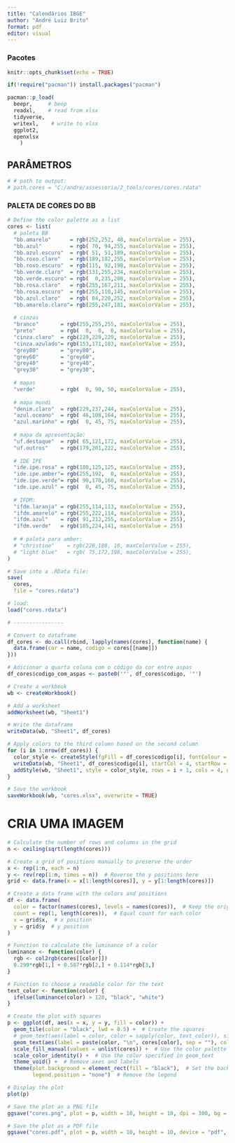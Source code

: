 ```yaml
---
title: "Calendários IBGE"
author: "André Luiz Brito"
format: pdf
editor: visual
---
```


### Pacotes

```r

knitr::opts_chunk$set(echo = TRUE)

if(!require("pacman")) install.packages("pacman")

pacman::p_load(
  beepr,     # beep
  readxl,    # read from xlsx
  tidyverse,
  writexl,    # write to xlsx
  ggplot2,
  openxlsx
    )

```

## PARÂMETROS

```r

# # path to output:
# path.cores = "C:/andre/assessoria/2_tools/cores/cores.rdata"

```

### PALETA DE CORES DO BB

```r

# Define the color palette as a list
cores <- list(
  # paleta BB
  "bb.amarelo"      = rgb(252,252, 48, maxColorValue = 255),
  "bb.azul"         = rgb( 70, 94,255, maxColorValue = 255),
  "bb.azul.escuro"  = rgb( 51, 51,189, maxColorValue = 255),
  "bb.roxo.claro"   = rgb(189,182,255, maxColorValue = 255),
  "bb.roxo.escuro"  = rgb(115, 92,198, maxColorValue = 255),
  "bb.verde.claro"  = rgb(131,255,234, maxColorValue = 255),
  "bb.verde.escuro" = rgb(  0,235,208, maxColorValue = 255),
  "bb.rosa.claro"   = rgb(255,167,211, maxColorValue = 255),
  "bb.rosa.escuro"  = rgb(255,110,145, maxColorValue = 255),
  "bb.azul.claro"   = rgb( 84,220,252, maxColorValue = 255),
  "bb.amarelo.claro"= rgb(255,247,181, maxColorValue = 255),
  
  # cinzas
  "branco"       = rgb(255,255,255, maxColorValue = 255),
  "preto"        = rgb(  0,  0,  0, maxColorValue = 255),
  "cinza.claro"  = rgb(229,229,229, maxColorValue = 255),
  "cinza.azulado"= rgb(153,171,183, maxColorValue = 255),
  "grey80"       = "grey80",
  "grey60"       = "grey60",
  "grey40"       = "grey40",
  "grey30"       = "grey30",
  
  # mapas
  "verde"        = rgb(  0, 90, 50, maxColorValue = 255),
  
  # mapa mundi
  "denim.claro"  = rgb(229,237,244, maxColorValue = 255),
  "azul.oceano"  = rgb( 46,108,164, maxColorValue = 255),
  "azul.marinho" = rgb(  0, 45, 75, maxColorValue = 255),
  
  # mapa da apresentação:
  "uf.destaque"  = rgb( 65,121,172, maxColorValue = 255),
  "uf.outros"    = rgb(179,201,222, maxColorValue = 255),
  
  # IDE IPE
  "ide.ipe.rosa" = rgb(180,125,125, maxColorValue = 255),
  "ide.ipe.amber"= rgb(255,192,  0, maxColorValue = 255),
  "ide.ipe.verde"= rgb( 90,170,160, maxColorValue = 255),
  "ide.ipe.azul" = rgb(  0, 45, 75, maxColorValue = 255),
  
  # IFDM:
  "ifdm.laranja" = rgb(255,114,113, maxColorValue = 255),
  "ifdm.amarelo" = rgb(255,222,114, maxColorValue = 255),
  "ifdm.azul"    = rgb( 91,212,255, maxColorValue = 255),
  "ifdm.verde"   = rgb(185,224,141, maxColorValue = 255)
  
  # # paleta para amber:
  # "christine"    = rgb(228,108, 10, maxColorValue = 255),
  # "light blue"   = rgb( 75,172,198, maxColorValue = 255),
)

# Save into a .RData file:
save(
  cores,
  file = "cores.rdata")

# load: 
load("cores.rdata")

# ----------------

# Convert to dataframe
df_cores <- do.call(rbind, lapply(names(cores), function(name) {
  data.frame(cor = name, codigo = cores[[name]])
}))

# Adicionar a quarta coluna com o código da cor entre aspas
df_cores$codigo_com_aspas <- paste0('"', df_cores$codigo, '"')

# Create a workbook
wb <- createWorkbook()

# Add a worksheet
addWorksheet(wb, "Sheet1")

# Write the dataframe
writeData(wb, "Sheet1", df_cores)

# Apply colors to the third column based on the second column
for (i in 1:nrow(df_cores)) {
  color_style <- createStyle(fgFill = df_cores$codigo[i], fontColour = df_cores$codigo[i])
  writeData(wb, "Sheet1", df_cores$codigo[i], startCol = 4, startRow = i + 1, colNames = FALSE)
  addStyle(wb, "Sheet1", style = color_style, rows = i + 1, cols = 4, gridExpand = TRUE)
}

# Save the workbook
saveWorkbook(wb, "cores.xlsx", overwrite = TRUE)

```

# CRIA UMA IMAGEM

```r

# Calculate the number of rows and columns in the grid
n <- ceiling(sqrt(length(cores)))

# Create a grid of positions manually to preserve the order
x <- rep(1:n, each = n)
y <- rev(rep(1:n, times = n))  # Reverse the y positions here
grid <- data.frame(x = x[1:length(cores)], y = y[1:length(cores)])

# Create a data frame with the colors and positions
df <- data.frame(
  color = factor(names(cores), levels = names(cores)),  # Keep the original order of colors
  count = rep(1, length(cores)),  # Equal count for each color
  x = grid$x,  # x position
  y = grid$y  # y position
)

# Function to calculate the luminance of a color
luminance <- function(color) {
  rgb <- col2rgb(cores[[color]])
  0.299*rgb[1,] + 0.587*rgb[2,] + 0.114*rgb[3,]
}

# Function to choose a readable color for the text
text_color <- function(color) {
  ifelse(luminance(color) > 128, "black", "white")
}

# Create the plot with squares
p <- ggplot(df, aes(x = x, y = y, fill = color)) +
  geom_tile(color = "black", lwd = 0.5) +  # Create the squares
  # geom_text(aes(label = color, color = sapply(color, text_color)), size = 4) +  # Add the color names
  geom_text(aes(label = paste(color, "\n", cores[color], sep = ""), color = sapply(color, text_color)), size = 3) +  # Add color names and RGB codes
  scale_fill_manual(values = unlist(cores)) +  # Use the color palette
  scale_color_identity() +  # Use the color specified in geom_text
  theme_void() +  # Remove axes and labels
  theme(plot.background = element_rect(fill = "black"),  # Set the background to black
        legend.position = "none")  # Remove the legend

# Display the plot
plot(p)

# Save the plot as a PNG file
ggsave("cores.png", plot = p, width = 10, height = 10, dpi = 300, bg = "black")

# Save the plot as a PDF file
ggsave("cores.pdf", plot = p, width = 10, height = 10, device = "pdf", bg = "black")


```
